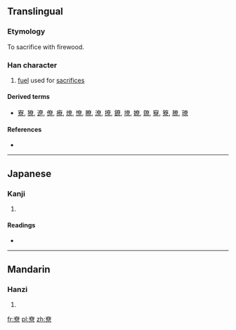 ==Translingual==

===Etymology===
{{Han compound|眘|火|t1=serious|t2=fire|ls=ic}}

To sacrifice with firewood.

===Han character===
{{Han char|rn=42|rad=小|as=09|sn=12|four=|canj=大金日火 (KCAF)}}

# [[fuel]] used for [[sacrifice]]s

====Derived terms====
* [[寮]], [[獠]], [[遼]], [[僚]], [[療]], [[燎]], [[憭]], [[瞭]], [[潦]], [[撩]], [[鐐]], [[㙩]], [[嫽]], [[爒]], [[竂]], [[簝]], [[膫]], [[璙]]

====References====
* {{Han ref|kx=0297.240|dkj=07517|dj=0592.220|hdz=10565.100|uh=5C1E|ud=23582}}

----

==Japanese==

===Kanji===
{{ja-kanji|grade=|rs=小09}}

# {{defn|Japanese|sort=小09}}

====Readings====
* {{ja-readings|on=[[りょう]] (ryō)|kun=[[かがりび]] (kagaribi)}}

----

==Mandarin==

===Hanzi===
{{cmn-hanzi|pin=[[liào]] ([[liao4]])|wg=liao<sup>4</sup>}}

# {{defn|Mandarin|sort=小09}}

[[fr:尞]]
[[pl:尞]]
[[zh:尞]]